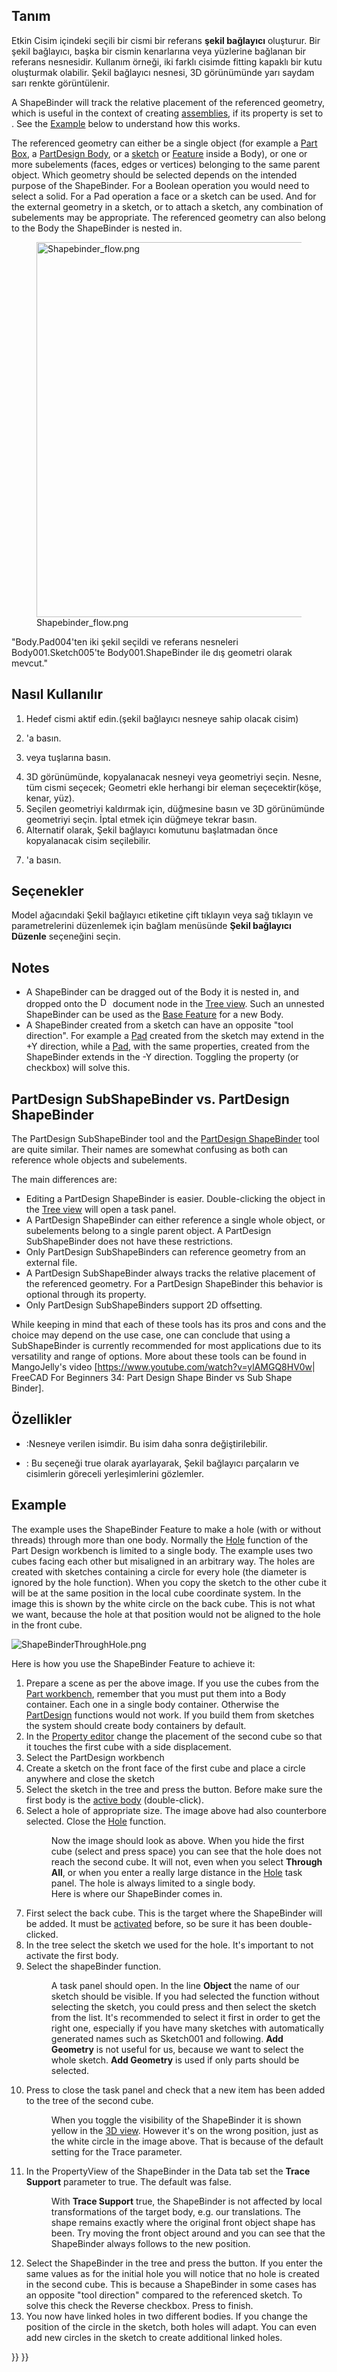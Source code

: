 <languages/>

{{Docnav
|[[PartDesign_NewSketch|Create sketch]]
|[[PartDesign_SubShapeBinder|Create a sub-object(s) shape binder]]
|[[PartDesign_Workbench|PartDesign]]
|IconL=PartDesign_NewSketch.svg
|IconR=PartDesign_SubShapeBinder.svg
|IconC=Workbench_PartDesign.svg
}}

<div class="mw-translate-fuzzy">
{{GuiCommand/tr
|Name=PartDesign ShapeBinder
|Name/tr=Şekil bağlayıcı oluştur
|Workbenches=[[PartDesign Workbench/tr|Parça tasarım]]
|MenuLocation=Parça tasarım → Şekil bağlayıcı oluştur
|Version=0.17
|SeeAlso=[[PartDesign Clone/tr|klonla]]
}}
</div>

<span id="Description"></span>
== Tanım ==

<div class="mw-translate-fuzzy">
Etkin Cisim içindeki seçili bir cismi bir referans '''şekil bağlayıcı''' oluşturur. Bir şekil bağlayıcı, başka bir cismin kenarlarına veya yüzlerine bağlanan bir referans nesnesidir. Kullanım örneği, iki farklı cisimde fitting kapaklı bir kutu oluşturmak olabilir. Şekil bağlayıcı nesnesi, 3D görünümünde yarı saydam sarı renkte görüntülenir.
</div>

A ShapeBinder will track the relative placement of the referenced geometry, which is useful in the context of creating [[Assembly|assemblies]], if its {{PropertyData|Trace Support}} property is set to {{True}}. See the [[#Example|Example]] below to understand how this works.

The referenced geometry can either be a single object (for example a [[Part_Box|Part Box]], a [[PartDesign_Body|PartDesign Body]], or a [[PartDesign_NewSketch|sketch]] or [[PartDesign_Feature|Feature]] inside a Body), or one or more subelements (faces, edges or vertices) belonging to the same parent object. Which geometry should be selected depends on the intended purpose of the ShapeBinder. For a Boolean operation you would need to select a solid. For a Pad operation a face or a sketch can be used. And for the external geometry in a sketch, or to attach a sketch, any combination of subelements may be appropriate. The referenced geometry can also belong to the Body the ShapeBinder is nested in.

[[File:Shapebinder_flow.png|600px]]
<div class="mw-translate-fuzzy">
"Body.Pad004'ten iki şekil seçildi ve referans nesneleri Body001.Sketch005'te Body001.ShapeBinder ile dış geometri olarak mevcut."
</div>

<span id="Usage"></span>
<div class="mw-translate-fuzzy">
== Nasıl Kullanılır ==
</div>

<div class="mw-translate-fuzzy">
# Hedef cismi aktif edin.(şekil bağlayıcı nesneye sahip olacak cisim)
# {{KEY|[[Image:PartDesign ShapeBinder.png|24px]] '''Şekil bağlayıcı oluştur'''}}'a basın.
# {{KEY|Nesne}} veya {{KEY|Geometri ekle}} tuşlarına basın.
# 3D görünümünde, kopyalanacak nesneyi veya geometriyi seçin. Nesne, tüm cismi seçecek; Geometri ekle herhangi bir eleman seçecektir(köşe, kenar, yüz).
# Seçilen geometriyi kaldırmak için,  {{KEY|Geometriyi kaldır}} düğmesine basın ve 3D görünümünde geometriyi seçin. İptal etmek için düğmeye tekrar basın.
# Alternatif olarak, Şekil bağlayıcı komutunu başlatmadan önce kopyalanacak cisim seçilebilir.
#{{KEY|Tamam}}'a basın.
</div>

<span id="Options"></span>
== Seçenekler ==

<div class="mw-translate-fuzzy">
Model ağacındaki Şekil bağlayıcı etiketine çift tıklayın veya sağ tıklayın ve parametrelerini düzenlemek için bağlam menüsünde '''Şekil bağlayıcı Düzenle''' seçeneğini seçin.
</div>

== Notes ==

* A ShapeBinder can be dragged out of the Body it is nested in, and dropped onto the [[Image:Document.svg|16px]] document node in the [[Tree_view|Tree view]]. Such an unnested ShapeBinder can be used as the [[PartDesign_Body#Base_Feature|Base Feature]] for a new Body.
* A ShapeBinder created from a sketch can have an opposite "tool direction". For example a [[PartDesign_Pad|Pad]] created from the sketch may extend in the +Y direction, while a [[PartDesign_Pad|Pad]], with the same properties, created from the ShapeBinder extends in the -Y direction. Toggling the {{PropertyData|Reversed}} property (or checkbox) will solve this.

== PartDesign SubShapeBinder vs. PartDesign ShapeBinder ==

The PartDesign SubShapeBinder tool and the [[PartDesign_ShapeBinder|PartDesign ShapeBinder]] tool are quite similar. Their names are somewhat confusing as both can reference whole objects and subelements.

The main differences are:
* Editing a PartDesign ShapeBinder is easier. Double-clicking the object in the [[Tree_view|Tree view]] will open a task panel.
* A PartDesign ShapeBinder can either reference a single whole object, or subelements belong to a single parent object. A PartDesign SubShapeBinder does not have these restrictions.
* Only PartDesign SubShapeBinders can reference geometry from an external file.
* A PartDesign SubShapeBinder always tracks the relative placement of the referenced geometry. For a PartDesign ShapeBinder this behavior is optional through its {{PropertyData|Trace Support}} property.
* Only PartDesign SubShapeBinders support 2D offsetting.

While keeping in mind that each of these tools has its pros and cons and the choice may depend on the use case, one can conclude that using a SubShapeBinder is currently recommended for most applications due to its versatility and range of options. More about these tools can be found in MangoJelly's video [https://www.youtube.com/watch?v=ylAMGQ8HV0w| FreeCAD For Beginners 34: Part Design Shape Binder vs Sub Shape Binder].

<span id="Properties"></span>
== Özellikler ==

<div class="mw-translate-fuzzy">
* {{PropertyData|Label}}:Nesneye verilen isimdir. Bu isim daha sonra değiştirilebilir.
* {{PropertyData|Trace Support}}: Bu seçeneği true olarak ayarlayarak, Şekil bağlayıcı parçaların ve cisimlerin göreceli yerleşimlerini gözlemler.{{Version|0.18}}
</div>

== Example ==

The example uses the ShapeBinder Feature to make a hole (with or without threads) through more than one body. Normally the [[PartDesign_Hole|Hole]] function of the Part Design workbench is limited to a single body. The example uses two cubes facing each other but misaligned in an arbitrary way. The holes are created with sketches containing a circle for every hole (the diameter is ignored by the hole function). When you copy the sketch to the other cube it will be at the same position in the local cube coordinate system. In the image this is shown by the white circle on the back cube. This is not what we want, because the hole at that position would not be aligned to the hole in the front cube.

[[File:ShapeBinderThroughHole.png]]
{{Caption|Example setup for showing how to make holes through different bodies. The white circle shows that copying sketches is not enough}}

Here is how you use the ShapeBinder Feature to achieve it:
# Prepare a scene as per the above image. If you use the cubes from the [[Part_Workbench|Part workbench]], remember that you must put them into a Body container. Each one in a single body container. Otherwise the [[PartDesign_Workbench|PartDesign]] functions would not work. If you build them from sketches the system should create body containers by default.
# In the [[Property_editor|Property editor]] change the placement of the second cube so that it touches the first cube with a side displacement.
# Select the PartDesign workbench
# Create a sketch on the front face of the first cube and place a circle anywhere and close the sketch
# Select the sketch in the tree and press the {{Button|[[Image:PartDesign_Hole.svg|16px]] [[PartDesign_Hole|PartDesign Hole]]}} button. Before make sure the first body is the [[PartDesign_Body#Active_status|active body]] (double-click). 
# Select a hole of appropriate size. The image above had also counterbore selected. Close the [[PartDesign_Hole|Hole]] function.
#:Now the image should look as above. When you hide the first cube (select and press space) you can see that the hole does not reach the second cube. It will not, even when you select '''Through All''', or when you enter a really large distance in the [[PartDesign_Hole|Hole]] task panel. The hole is always limited to a single body. 
#: Here is where our ShapeBinder comes in. 
# First select the back cube. This is the target where the ShapeBinder will be added. It must be [[PartDesign_Body#Active_status|activated]] before, so be sure it has been double-clicked.
# In the tree select the sketch we used for the hole. It's important to not activate the first body.
# Select the shapeBinder function. 
#: A task panel should open. In the line '''Object''' the name of our sketch should be visible. If you had selected the function without selecting the sketch, you could press {{Button|Object}} and then select the sketch from the list. It's recommended to select it first in order to get the right one, especially if you have many sketches with automatically generated names such as Sketch001 and following. '''Add Geometry''' is not useful for us, because we want to select the whole sketch. '''Add Geometry''' is used if only parts should be selected.
# Press {{Button|OK}} to close the task panel and check that a new item has been added to the tree of the second cube.
#: When you toggle the visibility of the ShapeBinder it is shown yellow in the [[3D_view|3D view]]. However it's on the wrong position, just as the white circle in the image above. That is because of the default setting for the Trace parameter.
# In the PropertyView of the ShapeBinder in the Data tab set the '''Trace Support''' parameter to true. The default was false. 
#: With '''Trace Support''' true, the ShapeBinder is not affected by local transformations of the target body, e.g. our translations. The shape remains exactly where the original front object shape has been. Try moving the front object around and you can see that the ShapeBinder always follows to the new position.
# Select the ShapeBinder in the tree and press the {{Button|[[Image:PartDesign_Hole.svg|16px]] [[PartDesign_Hole|PartDesign Hole]]}} button. If you enter the same values as for the initial hole you will notice that no hole is created in the second cube. This is because a ShapeBinder in some cases has an opposite "tool direction" compared to the referenced sketch. To solve this check the Reverse checkbox. Press {{Button|OK}} to finish.
# You now have linked holes in two different bodies. If you change the position of the circle in the sketch, both holes will adapt. You can even add new circles in the sketch to create additional linked holes.


{{Docnav
|[[PartDesign_NewSketch|Create sketch]]
|[[PartDesign_SubShapeBinder|Create a sub-object(s) shape binder]]
|[[PartDesign_Workbench|PartDesign]]
|IconL=PartDesign_NewSketch.svg
|IconR=PartDesign_SubShapeBinder.svg
|IconC=Workbench_PartDesign.svg
}}

{{PartDesign_Tools_ navi{{#translation:}}}}
{{Userdocnavi{{#translation:}}}}